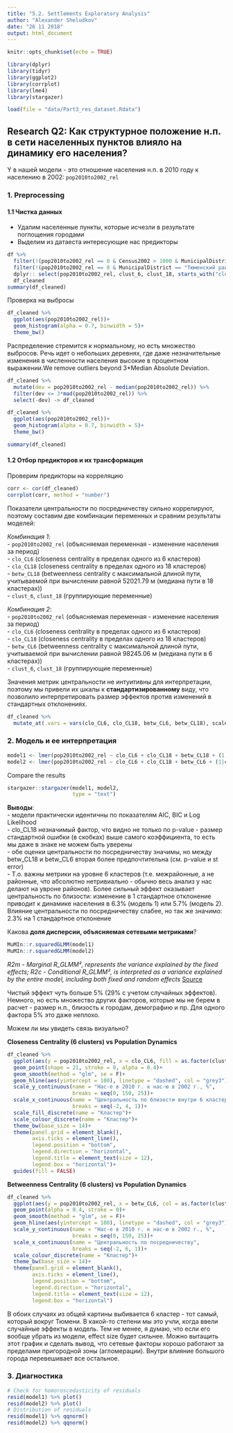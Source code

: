 ```yaml
---
title: "5.2. Settlements Exploratory Analysis"
author: "Alexander Sheludkov"
date: "26 11 2018"
output: html_document
---
```


```r
knitr::opts_chunk$set(echo = TRUE)
```

```r
library(dplyr)
library(tidyr)
library(ggplot2)
library(corrplot)
library(lme4)
library(stargazer)
```

```r
load(file = "data/Part3_res_dataset.Rdata")
```

## Research Q2: Как структурное положение н.п. в сети населенных пунктов влияло на динамику его населения?

Y в нашей модели - это отношение населения н.п. в 2010 году к населению в 2002: `pop2010to2002_rel`

### 1. Preprocessing 

#### 1.1 Чистка данных

 - Удалим населенные пункты, которые исчезли в результате поглощения городами  
 - Выделим из датаеста интересующие нас предикторы  

```r
df %>% 
  filter(!(pop2010to2002_rel == 0 & Census2002 > 1000 & MunicipalDistrict == "Тобольский район")) %>%
  filter(!(pop2010to2002_rel == 0 & MunicipalDistrict == "Тюменский район")) %>% 
  dplyr:: select(pop2010to2002_rel, clust_6, clust_18, starts_with("clo"), starts_with("betw"), -ends_with("w")) ->
  df_cleaned
summary(df_cleaned)
```

Проверка на выбросы  

```r
df_cleaned %>% 
  ggplot(aes(pop2010to2002_rel))+
  geom_histogram(alpha = 0.7, binwidth = 5)+
  theme_bw()
```

Распределение стремится к нормальному, но есть множество выбросов. Речь идет о небольших деревнях, где даже незначительные изменения в численности населения высокие в процентном выражении.We remove outliers beyond 3*Median Absolute Deviation.  

```r
df_cleaned %>% 
  mutate(dev = pop2010to2002_rel - median(pop2010to2002_rel)) %>% 
  filter(dev <= 3*mad(pop2010to2002_rel)) %>% 
  select(-dev) -> df_cleaned

df_cleaned %>% 
  ggplot(aes(pop2010to2002_rel))+
  geom_histogram(alpha = 0.7, binwidth = 5)+
  theme_bw()

summary(df_cleaned)
```


#### 1.2 Отбор предикторов и их трансформация

Проверим предикторы на корреляцию

```r
corr <- cor(df_cleaned)
corrplot(corr, method = "number")
```

Показатели центральности по посредничеству сильно коррелируют, поэтому составим две комбинации переменных и сравним результаты моделей:  

*Комбинация 1*:  
 - `pop2010to2002_rel` (объясняемая переменная - изменение населения за период)  
 - `clo_CL6` (closeness centrality в пределах одного из 6 кластеров)  
 - `clo_CL18` (closeness centrality в пределах одного из 18 кластеров)  
 - `betw_CL18` (betweenness centrality c максимальной длиной пути, учитываемой при вычислении равной 52021.79 м (медиана пути в 18 кластерах))  
 - `clust_6`, `clust_18` (группирующие переменные)  
 
*Комбинация 2*:  
 - `pop2010to2002_rel` (объясняемая переменная - изменение населения за период)  
 - `clo_CL6` (closeness centrality в пределах одного из 6 кластеров)  
 - `clo_CL18` (closeness centrality в пределах одного из 18 кластеров)  
 - `betw_CL6` (betweenness centrality c максимальной длиной пути, учитываемой при вычислении равной 98245.06 м (медиана пути в 6 кластерах))  
 - `clust_6`, `clust_18` (группирующие переменные)  

Значения метрик центральности не интуитивны для интерпретации, поэтому мы привели их шкалы к **стандартизированному** виду, что позволило интерпретировать размер эффектов против изменений в стандартных отклонениях. 

```r
df_cleaned %>% 
  mutate_at(.vars = vars(clo_CL6, clo_CL18, betw_CL6, betw_CL18), scale) -> df_cleaned
```

### 2. Модель и ее интерпретация

```r
model1 <- lmer(pop2010to2002_rel ~ clo_CL6 + clo_CL18 + betw_CL18 + (1|clust_6/clust_18) + (0 + clo_CL6|clust_6) + (0 + clo_CL18|clust_18), REML = F, data = df_cleaned)
model2 <- lmer(pop2010to2002_rel ~ clo_CL6 + clo_CL18 + betw_CL6 + (1|clust_6/clust_18) + (0 + clo_CL6|clust_6) + (0 + clo_CL18|clust_18), REML = F, data = df_cleaned)
```

Compare the results  

```r
stargazer::stargazer(model1, model2,
                     type = "text")
```

**Выводы**:  
 - модели практически идентичны по показателям AIC, BIC и Log Likelihood  
 - clo_CL18 незначимый фактор, что видно не только по p-value - размер стандартной ошибки (в скобках) выше самого коэффициента, то есть мы даже в знаке не можем быть уверены  
 - обе оценки центральности по посредничеству значимы, но между betw_CL18 и betw_CL6 вторая более предпочтительна (см. p-value и st error)  
 - Т.о. важны метрики на уровне 6 кластеров (т.е. межрайонные, а не районные, что абсолютно нетривиально - обычно весь анализ у нас делают на увроне районов). Более сильный эффект оказывает центральность по близости: изменение в 1 стандартное отклонение приводит к динамике населения в 6.3% (модель 1) или 5.7% (модель 2). Влияние центральности по посредничеству слабее, но так же значимо: 2.3% на 1 стандартное отклонение  
 
Какова **доля дисперсии, объясняемая сетевыми метриками**?  

```r
MuMIn::r.squaredGLMM(model1)
MuMIn::r.squaredGLMM(model2)
```
*R2m - Marginal R_GLMM², represents the variance explained by the fixed effects; R2c - Conditional R_GLMM², is interpreted as a variance explained by the entire model, including both fixed and random effects* [Source](https://www.rdocumentation.org/packages/MuMIn/versions/1.40.4/topics/r.squaredGLMM)  

Чистый эффект чуть больше 5% (29% c учетом случайных эффектов). Немного, но есть множество других факторов, которые мы не берем в расчет - размер н.п., близость к городам, демографию и пр. Для одного фактора 5% это даже неплохо.  

Можем ли мы увидеть связь визуально?  

**Closeness Centrality (6 clusters) vs Population Dynamics**  

```r
df_cleaned %>%
  ggplot(aes(y = pop2010to2002_rel, x = clo_CL6, fill = as.factor(clust_6), col = as.factor(clust_6)))+
  geom_point(shape = 21, stroke = 0, alpha = 0.4)+
  geom_smooth(method = "glm", se = F)+
  geom_hline(aes(yintercept = 100), linetype = "dashed", col = "grey3")+
  scale_y_continuous(name = "Нас-е в 2010 г. к нас-ю в 2002 г., %",
                     breaks = seq(0, 150, 25))+
  scale_x_continuous(name = "Центральность по близости внутри 6 кластеров", 
                     breaks = seq(-2, 4, 1))+
  scale_fill_discrete(name = "Кластер")+
  scale_colour_discrete(name = "Кластер")+
  theme_bw(base_size = 14)+
  theme(panel.grid = element_blank(),
        axis.ticks = element_line(),
        legend.position = "bottom",
        legend.direction = "horizontal",
        legend.title = element_text(size = 12),
        legend.box = "horizontal")+
  guides(fill = FALSE)
```

**Betweenness Centrality (6 clusters) vs Population Dynamics**  

```r
df_cleaned %>%
  ggplot(aes(y = pop2010to2002_rel, x = betw_CL6, col = as.factor(clust_6)))+
  geom_point(alpha = 0.4, stroke = 0)+
  geom_smooth(method = "glm", se = F)+
  geom_hline(aes(yintercept = 100), linetype = "dashed", col = "grey3")+
  scale_y_continuous(name = "Нас-е в 2010 г. к нас-ю в 2002 г., %",
                     breaks = seq(0, 150, 25))+
  scale_x_continuous(name = "Центральность по посредничеству", 
                     breaks = seq(-2, 6, 1))+
  scale_colour_discrete(name = "Кластер")+
  theme_bw(base_size = 14)+
  theme(panel.grid = element_blank(),
        axis.ticks = element_line(),
        legend.position = "bottom",
        legend.direction = "horizontal",
        legend.title = element_text(size = 12),
        legend.box = "horizontal")
```

В обоих случаях из общей картины выбивается 6 кластер - тот самый, который вокруг Тюмени. В какой-то степени мы это учли, когда ввели случайные эффекты в модель. Тем не менее, я думаю, что если его вообще убрать из модели, effect size будет сильнее. Можно вытащить этот график и сделать вывод, что сетевые факторы хорошо работают за пределами пригородной зоны (агломерации). Внутри влияние большого города перевешивает все остальное.  

### 3. Диагностика

```r
# Check for homoroscedasticity of residuals
resid(model1) %>% plot()
resid(model2) %>% plot()
# Distribution of residuals
resid(model1) %>% qqnorm()
resid(model2) %>% qqnorm()
```